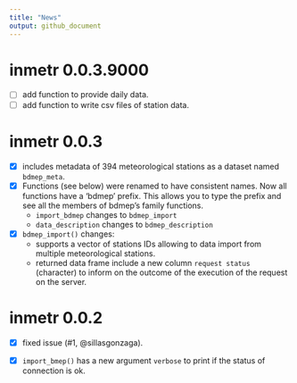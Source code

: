 ```yaml
---
title: "News"
output: github_document
---
```


<!-- NEWS.md is generated from NEWS.Rmd. Please edit that file -->

# inmetr 0.0.3.9000

- [ ] add function to provide daily data.
- [ ] add function to write csv files of station data.

# inmetr 0.0.3

- [x] includes metadata of 394 meteorological stations as a dataset named `bdmep_meta`. 
- [x] Functions (see below) were renamed to have consistent names. Now all functions have a 'bdmep' prefix. This allows you to type the prefix and see all the members of bdmep's family functions.
    - `import_bdmep` changes to `bdmep_import` 
    - `data_description` changes to `bdmep_description`
- [x] `bdmep_import()` changes:
    - supports a vector of stations IDs allowing to data import from multiple meteorological stations.
    - returned data frame include a new column `request status` (character) to inform on the outcome of the execution of the request on the server.

# inmetr 0.0.2

- [x] fixed issue (#1, @sillasgonzaga).

- [x] `import_bmep()` has a new argument `verbose` to print if the status of connection is ok.  
